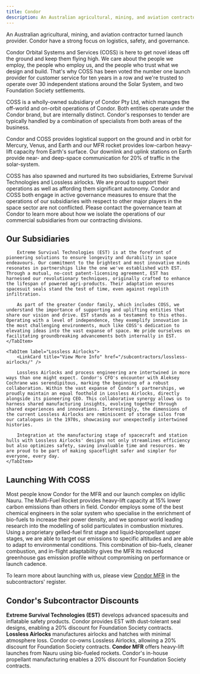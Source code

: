 ```yaml
---
title: Condor
description: An Australian agricultural, mining, and aviation contractor turned launch provider. Condor have a strong focus on logistics, safety, and governance.
---
```



An Australian agricultural, mining, and aviation contractor turned launch provider. Condor have a strong focus on logistics, safety, and governance.

Condor Orbital Systems and Services (COSS) is here to get novel ideas off the ground and keep them flying high. We care about the people we employ, the people who employ us, and the people who trust what we design and build. That's why COSS has been voted the number one launch provider for customer service for ten years in a row and we're trusted to operate over 30 independent stations around the Solar System, and two Foundation Society settlements.

COSS is a wholly-owned subsidiary of Condor Pty Ltd, which manages the off-world and on-orbit operations of Condor. Both entities operate under the Condor brand, but are internally distinct. Condor's responses to tender are typically handled by a combination of specialists from both areas of the business.

Condor and COSS provides logistical support on the ground and in orbit for Mercury, Venus, and Earth and our MFR rocket provides low-carbon heavy-lift capacity from Earth's surface. Our downlink and uplink stations on Earth provide near- and deep-space communication for 20% of traffic in the solar-system.

COSS has also spawned and nurtured its two subsidiaries, Extreme Survival Technologies and Lossless airlocks. We are proud to support their operations as well as affording them significant autonomy. Condor and COSS both engage in active governance measures to ensure that the operations of our subsidiaries with respect to other major players in the space sector are not conflicted. Please contact the governance team at Condor to learn more about how we isolate the operations of our commercial subsidiaries from our contracting divisions.

## Our Subsidiaries

<Tabs>
    <TabItem label="Extreme Survival Technologies">
        <LinkCard title="View More Info" href="/subcontractors/extreme-survival-technologies/" />

        Extreme Survival Technologies (EST) is at the forefront of pioneering solutions to ensure longevity and durability in space endeavours. Our commitment to the brightest and most innovative minds resonates in partnerships like the one we've established with EST. Through a mutual, no-cost patent-licensing agreement, EST has harnessed our revolutionary techniques, originally crafted to enhance the lifespan of powered agri-products. Their adaptation ensures spacesuit seals stand the test of time, even against regolith infiltration.

        As part of the greater Condor family, which includes COSS, we understand the importance of supporting and uplifting entities that share our vision and drive. EST stands as a testament to this ethos. Operating with a level of independence, they exemplify innovation in the most challenging environments, much like COSS's dedication to elevating ideas into the vast expanse of space. We pride ourselves on facilitating groundbreaking advancements both internally in EST.
    </TabItem>

    <TabItem label="Lossless Airlocks">
        <LinkCard title="View More Info" href="/subcontractors/lossless-airlocks/" />

        Lossless Airlocks and process engineering are intertwined in more ways than one might expect. Condor's CFO's encounter with Aleksey Cochrane was serendipitous, marking the beginning of a robust collaboration. Within the vast expanse of Condor's partnerships, we proudly maintain an equal foothold in Lossless Airlocks, directly alongside its pioneering CEO. This collaborative synergy allows us to harness shared manufacturing insights, evolving together through shared experiences and innovations. Interestingly, the dimensions of the current Lossless Airlocks are reminiscent of storage silos from our catalogues in the 1970s, showcasing our unexpectedly intertwined histories.

        Integration at the manufacturing stage of spacecraft and station hulls with Lossless Airlocks' designs not only streamlines efficiency but also optimizes safety, saving invaluable time and resources. We are proud to be part of making spaceflight safer and simpler for everyone, every day.
    </TabItem>
</Tabs>

## Launching With COSS

Most people know Condor for the MFR and our launch complex on idyllic Nauru. The Multi-Fuel Rocket provides heavy-lift capacity at 15% lower carbon emissions than others in field. Condor employs some of the best chemical engineers in the solar system who specialise in the enrichment of bio-fuels to increase their power density, and we sponsor world leading research into the modelling of solid particulates in combustion mixtures. Using a proprietary gelled-fuel first stage and liquid-bipropellant upper stages, we are able to target our emissions to specific altitudes and are able to adapt to environmental conditions. This combination of bio-fuels, cleaner combustion, and in-flight adaptability gives the MFR its reduced greenhouse gas emission profile without compromising on performance or launch cadence.

To learn more about launching with us, please view [Condor MFR](/subcontractors/condor-mfr/) in the subcontractors' register.

## Condor's Subcontractor Discounts

<LinkCard href="/subcontractors/extreme-survival-technologies/" title="Extreme Survival Technologies">
    <b>Extreme Survival Technologies (EST)</b> develops advanced spacesuits and inflatable safety products. Condor provides EST with dust-tolerant seal designs, enabling a 20% discount for Foundation Society contracts.
</LinkCard>

<LinkCard href="/subcontractors/lossless-airlocks/" title="Lossless Airlocks">
    <b>Lossless Airlocks</b> manufactures airlocks and hatches with minimal atmosphere loss. Condor co-owns Lossless Airlocks, allowing a 20% discount for Foundation Society contracts.
</LinkCard>

<LinkCard href="/subcontractors/condor-mfr/" title="Condor MFR">
    <b>Condor MFR</b> offers heavy-lift launches from Nauru using bio-fueled rockets. Condor's in-house propellant manufacturing enables a 20% discount for Foundation Society contracts.
</LinkCard>

